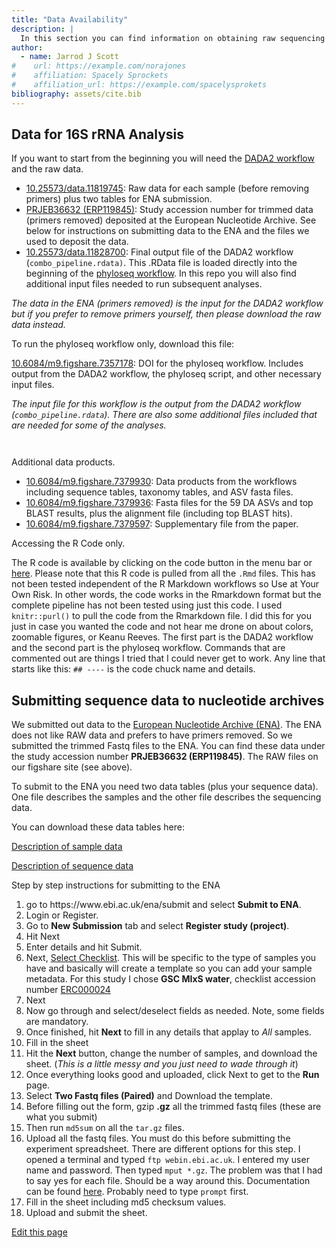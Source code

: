 ```yaml
---
title: "Data Availability"
description: |
  In this section you can find information on obtaining raw sequencing data, data products, and processing scripts. Of course, all the code is also embeded in the workflows on the website as well.
author:
  - name: Jarrod J Scott 
#    url: https://example.com/norajones
#    affiliation: Spacely Sprockets
#    affiliation_url: https://example.com/spacelysprokets
bibliography: assets/cite.bib
---
```


## Data for 16S rRNA Analysis

If you want to start from the beginning you will need the [DADA2 workflow](16s-dada2.html) and the raw data.

* [10.25573/data.11819745](https://doi.org/10.25573/data.11819745): Raw data for each sample (before removing primers) plus two tables for ENA submission.
* [PRJEB36632 (ERP119845)](https://www.ebi.ac.uk/ena/data/view/PRJEB36632): Study accession number for trimmed data (primers removed)  deposited at the European Nucleotide Archive. See below for instructions on submitting data to the ENA and the files we used to deposit the data.
* [10.25573/data.11828700](https://doi.org/10.25573/data.11828700): Final output file of the DADA2  workflow (`combo_pipeline.rdata)`. This .RData file is loaded directly into the beginning of the [phyloseq workflow](16s-data-prep.html). In this repo you will also find additional input files needed to run subsequent analyses.

*The data in the ENA (primers removed) is the input for the DADA2 workflow but if you prefer to remove primers yourself, then please download the raw data instead.*


To run the phyloseq workflow only, download this file:

[10.6084/m9.figshare.7357178](https://doi.org/10.6084/m9.figshare.7357178){target="_new"}: DOI for the phyloseq workflow. Includes output from the DADA2 workflow, the phyloseq script, and other necessary input files.

*The input file for this workflow is the output from the DADA2 workflow (`combo_pipeline.rdata`). There are also some additional files included that are needed for some of the analyses.*

<div style="padding-top: 1em"></div>

Additional data products.

* [10.6084/m9.figshare.7379930](https://doi.org/10.6084/m9.figshare.7379930){target="_new"}: Data products from the workflows including sequence tables, taxonomy tables, and ASV fasta files.
* [10.6084/m9.figshare.7379936](https://doi.org/10.6084/m9.figshare.7379936){target="_new"}: Fasta files for the 59 DA ASVs and top BLAST results, plus the alignment file (including top BLAST hits).
* [10.6084/m9.figshare.7379597](https://doi.org/10.6084/m9.figshare.7379597){target="_new"}: Supplementary file from the paper.


Accessing the R Code only.

The  R code is available by clicking on the code button in the menu bar or [here](raw_code.txt). Please note that this  R code is pulled from all the `.Rmd` files. This has not been tested independent of the R Markdown workflows so <span class="paper">Use at Your Own Risk</span>. In other words, the code works in the Rmarkdown format but the complete pipeline has not been tested using just this code. I used `knitr::purl()` to pull  the code from the Rmarkdown file. I did this for you just in case you wanted the code and not hear me drone on about colors, zoomable figures, or Keanu Reeves. The first part is the DADA2 workflow and the second part is the phyloseq workflow. Commands that are commented out are things I tried that I could never get to work. Any line that starts like this: `## ----` is the code chuck name and details.


## Submitting sequence data to nucleotide archives


We submitted out data to the [European Nucleotide Archive (ENA)](https://www.ebi.ac.uk/ena). The ENA does not like RAW data and prefers to have primers removed. So we submitted the trimmed Fastq files to the ENA. You can find these data under the study accession number **PRJEB36632 (ERP119845)**. The RAW files on our figshare site (see above).

To submit to the ENA you need two data tables (plus your sequence data). One file describes the samples and the other file describes the sequencing data.

You can download these data tables here:

[Description of sample data](files/ENA_Sample_SUBMISSION_HYPOXIA.txt)

[Description of sequence data](files/ENA_PAIRED_FASTQ_SUBMISSION_HYPOXIA.txt)


Step by step instructions for submitting to the ENA

1) go to https://www.ebi.ac.uk/ena/submit and select **Submit to ENA**.
2) Login or Register.
3) Go to **New Submission** tab and select **Register study (project)**.
4) Hit Next
5) Enter details and hit Submit.
6) Next, [Select Checklist](https://www.ebi.ac.uk/ena/submit/checklists). This will be specific to the type of samples you have and basically will create a template so you can add your sample metadata. For this study I chose **GSC MIxS water**, checklist accession number [ERC000024](https://www.ebi.ac.uk/ena/data/view/ERC000024)
7) Next
8) Now go through and select/deselect fields as needed. Note, some fields are mandatory.
9) Once finished, hit **Next** to fill in any details that applay to *All* samples.
10) Fill in the sheet
11) Hit the **Next** button, change the number of samples, and download the sheet. (*This is a little messy and you just need to wade through it*)
12) Once everything looks good and uploaded, click Next to get to the **Run** page.
13) Select **Two Fastq files (Paired)** and Download the template.
14) Before filling out the form, gzip **.gz** all the trimmed fastq files (these are what you submit)
15) Then run `md5sum` on all the `tar.gz` files.
16) Upload all the fastq files. You must do this before submitting the experiment spreadsheet. There are different options for this step. I opened a terminal and typed `ftp webin.ebi.ac.uk`. I entered my user name and password. Then typed `mput *.gz`. The problem was that I had to say yes for each file. Should be a way around this. Documentation can be found [here](https://ena-docs.readthedocs.io/en/latest/submit/fileprep/upload.html). Probably need to type `prompt` first. 
17) Fill in the sheet including md5 checksum values.
18) Upload and submit the sheet.

<p class="edit-page">
  <a href="https://github.com/hypocolypse/web/blob/master/build/data-availability.Rmd">
    <i class="fas fa-pen pr-2"></i> Edit this page
  </a>
</p>
